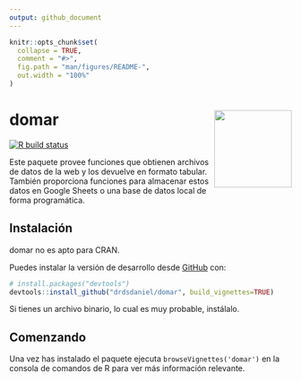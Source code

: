 ```yaml
---
output: github_document
---
```


<!-- README.md is generated from README.Rmd. Please edit that file -->

```r
knitr::opts_chunk$set(
  collapse = TRUE,
  comment = "#>",
  fig.path = "man/figures/README-",
  out.width = "100%"
)
```

# domar <img src='man/figures/logo.png' align="right" height="138" />

<!-- badges: start -->
[![R build status](https://github.com/drdsdaniel/domar/workflows/R-CMD-check/badge.svg)](https://github.com/drdsdaniel/domar/actions)
<!-- badges: end -->

Este paquete provee funciones que obtienen archivos de datos de la web y los devuelve en formato tabular. También proporciona funciones para almacenar estos datos en Google Sheets o una base de datos local de forma programática.

## Instalación

domar no es apto para CRAN.

Puedes instalar la versión de desarrollo desde [GitHub](https://github.com/) con:

``` r
# install.packages("devtools")
devtools::install_github("drdsdaniel/domar", build_vignettes=TRUE)
```

Si tienes un archivo binario, lo cual es muy probable, instálalo.

## Comenzando

Una vez has instalado el paquete ejecuta `browseVignettes('domar')` en la consola de comandos de R para ver más información relevante.

